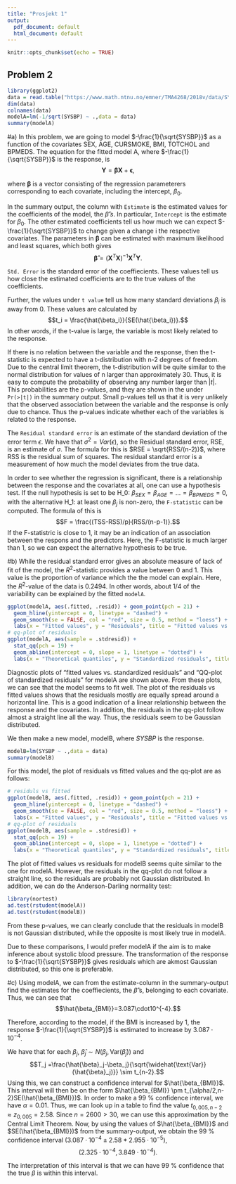 ```yaml
---
title: "Prosjekt 1"
output:
  pdf_document: default
  html_document: default
---
```


```r
knitr::opts_chunk$set(echo = TRUE)
```

## Problem 2

```r
library(ggplot2)
data = read.table("https://www.math.ntnu.no/emner/TMA4268/2018v/data/SYSBPreg3uid.txt")
dim(data)
colnames(data)
modelA=lm(-1/sqrt(SYSBP) ~ .,data = data)
summary(modelA)
```


#a)
In this problem, we are going to model $-\frac{1}{\sqrt{SYSBP}}$ as a function of the covariates SEX, AGE, CURSMOKE, BMI, TOTCHOL and BPMEDS.
The equation for the fitted model A, where $-\frac{1}{\sqrt{SYSBP}}$ is the response, is 
$$\boldsymbol{Y}=\boldsymbol{\beta}\boldsymbol{X}+\boldsymbol{\epsilon},$$

where $\boldsymbol{{\beta}}$ is a vector consisting of the regression parameterers corresponding to each covariate, including the intercept, $\beta_0$.

In the summary output, the column with `Estimate` is the estimated values for the coefficients of the model, the $\hat{\beta}'s$. In particular, `Intercept` is the estimate for $\beta_0$. The other estimated coefficients tell us how much we can expect $-\frac{1}{\sqrt{SYSBP}}$ to change given a change i  the respective covariates. The parameters in $\boldsymbol{\beta}$ can be estimated with maximum likelihood and least squares, which both gives $$\boldsymbol{\hat{\beta}}=(\boldsymbol{X}^T\boldsymbol{X})^{-1}\boldsymbol{X}^T\boldsymbol{Y}.$$

`Std. Error` is the standard error of the coeffiecients. These values tell us how close the estimated coefficients are to the true values of the coefficients.

Further, the values under `t value` tell us how many standard deviations $\beta_i$ is away from 0. These values are calculated by $$t_i = \frac{\hat{\beta_i}}{SE(\hat{\beta_i})}.$$
In other words, if the t-value is large, the variable is most likely related to the response. 

If there is no relation between the variable and the response, then the t-statistic is expected to have a t-distribution with n-2 degrees of freedom. Due to the central limit theorem, the t-distribution will be quite similar to the normal distribution for values of n larger than approximately 30. Thus, it is easy to compute the probability of observing any number larger than $|t|$. This probabilities are the p-values, and they are shown in the under `Pr(>|t|)` in the summary output. Small p-values tell us that it is very unlikely that the observed association between the variable and the response is only due to chance. Thus the p-values indicate whether each of the variables is related to the response.

The `Residual standard error` is an estimate of the standard deviation of the error term $\epsilon$. We have that $\sigma^2=Var(\epsilon)$, so the Residual standard error, RSE, is an estimate of $\sigma$. The formula for this is $RSE = \sqrt{RSS/(n-2)}$, where RSS is the residual sum of squares. The residual standard error is a measurement of how much the model deviates from the true data. 

In order to see whether the regression is significant,  there is a relationship between the response and the covariates at all, one can use a hypothesis test. If the null hypothesis is set to be H_0:  $\beta_{SEX} = \beta_{AGE} = ... = \beta_{BPMEDS} = 0$, with the alternative H_1: at least one $\beta_j$ is non-zero, the `F-statistic` can be computed. The formula of this is $$F = \frac{(TSS-RSS)/p}{RSS/(n-p-1)}.$$ If the F-statistric is close to 1, it may be an indication of an association between the respons and the predictors. Here, the F-statistic is much larger than 1, so we can expect the alternative hypothesis to be true. 

#b)
While the residual standard error gives an absolute measure of lack of fit of the model, the $R^2$-statistic provides a value between 0 and 1. This value is the proportion of variance which the the model can explain. Here, the $R^2$-value of the data is 0.2494. In other words, about 1/4 of the variability can be explained by the fitted `modelA`.

```r
ggplot(modelA, aes(.fitted, .resid)) + geom_point(pch = 21) +
  geom_hline(yintercept = 0, linetype = "dashed") +
  geom_smooth(se = FALSE, col = "red", size = 0.5, method = "loess") +
  labs(x = "Fitted values", y = "Residuals", title = "Fitted values vs. residuals", subtitle = deparse(modelA$call))
# qq-plot of residuals
ggplot(modelA, aes(sample = .stdresid)) +
  stat_qq(pch = 19) +
  geom_abline(intercept = 0, slope = 1, linetype = "dotted") +
  labs(x = "Theoretical quantiles", y = "Standardized residuals", title = "Normal Q-Q", subtitle = deparse(modelA$call))

```

Diagnostic plots of "fitted values vs. standardized residuals" and "QQ-plot of standardized residuals" for modelA are shown above. From these plots, we can see that the model seems to fit well. The plot of the residuals vs fitted values shows that the residuals mostly are equally spread around a horizontal line. This is a good indication of a linear relationship between the response and the covariates. In addition, the residuals in the qq-plot follow almost a straight line all the way. Thus, the residuals seem to be Gaussian distributed.

We then make a new model, modelB, where $SYSBP$ is the response.

```r
modelB=lm(SYSBP ~ .,data = data)
summary(modelB)
```

For this model, the plot of residuals vs fitted values and the qq-plot are as follows:

```r
# residuls vs fitted
ggplot(modelB, aes(.fitted, .resid)) + geom_point(pch = 21) +
  geom_hline(yintercept = 0, linetype = "dashed") +
  geom_smooth(se = FALSE, col = "red", size = 0.5, method = "loess") +
  labs(x = "Fitted values", y = "Residuals", title = "Fitted values vs. residuals", subtitle = deparse(modelB$call))
# qq-plot of residuals
ggplot(modelB, aes(sample = .stdresid)) +
  stat_qq(pch = 19) +
  geom_abline(intercept = 0, slope = 1, linetype = "dotted") +
  labs(x = "Theoretical quantiles", y = "Standardized residuals", title = "Normal Q-Q", subtitle = deparse(modelB$call))
```

The plot of fitted values vs residuals for modelB seems quite similar to the one for modelA. However, the residuals in the qq-plot do not follow a straight line, so the residuals are probably not Gaussian distributed. In addition, we can do the Anderson-Darling normality test:

```r
library(nortest)
ad.test(rstudent(modelA))
ad.test(rstudent(modelB))
```

From these p-values, we can clearly conclude that the residuals in modelB is not Gaussian distributed, while the opposite is most likely true in modelA.

Due to these comparisons, I would prefer modelA if the aim is to make inference about systolic blood pressure. The transformation of the response to $-\frac{1}{\sqrt{SYSBP}}$ gives residuals which are akmost Gaussian distributed, so this one is preferable. 


#c)
Using modelA, we can from the estimate-column in the summary-output find the estimates for the coeffiecients, the $\hat{\beta}$'s, belonging to each covariate. Thus, we can see that $$\hat{\beta_{BMI}}=3.087\cdot10^{-4}.$$

Therefore, according to the model, if the BMI is increased by 1, the response $-\frac{1}{\sqrt{SYSBP}}$ is estimated to increase by $3.087\cdot10^{-4}$. 

We have that for each $\beta_j$, $\hat{\beta}_j \sim N(\beta_j,\text{Var}(\hat{\beta}_j))$ and 
$$T_j =\frac{\hat{\beta}_j-\beta_j}{\sqrt{\widehat{\text{Var}}(\hat{\beta}_j)}} \sim t_{n-2}.$$
Using this, we can construct a confidence interval for $\hat{\beta_{BMI}}$. This interval will then be on the form $\hat{\beta_{BMI}} \pm t_{\alpha/2,n-2}SE(\hat{\beta_{BMI}})$. In order to make a 99 % confidence interval, we have $\alpha=0.01$. Thus, we can look up in a table to find the value $t_{0,005,n-2} \approx z_{0,005} = 2.58$. Since $n=2600 > 30$, we can use this approximation by the Central Limit Theorem. Now, by using the values of $\hat{\beta_{BMI}}$ and $SE(\hat{\beta_{BMI}})$ from the summary-output, we obtain the 99 % confidence interval $(3.087 \cdot 10^{-4} \pm 2.58 * 2.955 \cdot 10^{-5}),$ $$(2.325 \cdot 10^{-4}, 3.849 \cdot 10^{-4}).$$ 

The interpretation of this interval is that we can have 99 % confidence that the true $\beta$ is within this interval. 
